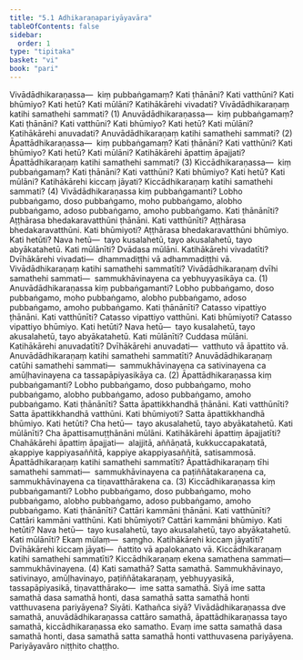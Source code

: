 ```yaml
---
title: "5.1 Adhikaraṇapariyāyavāra"
tableOfContents: false
sidebar:
  order: 1
type: "tipitaka"
basket: "vi"
book: "pari"
---
```



<DynamicBreadcrumb />

<Division number="292" book="pari" bookNo="5" page="183">

<Paragraph number="1237" book="pari">
Vivādādhikaraṇassa—  kiṃ pubbaṅgamaṃ? Kati ṭhānāni? Kati vatthūni? Kati bhūmiyo? Kati hetū? Kati mūlāni? Katihākārehi vivadati? Vivādādhikaraṇaṃ katihi samathehi sammati? (1)
</Paragraph>

<Paragraph number="1238" book="pari">
Anuvādādhikaraṇassa—  kiṃ pubbaṅgamaṃ? Kati ṭhānāni? Kati vatthūni? Kati bhūmiyo? Kati hetū? Kati mūlāni? Katihākārehi anuvadati? Anuvādādhikaraṇaṃ katihi samathehi sammati? (2)
</Paragraph>

<Paragraph number="1239" book="pari">
Āpattādhikaraṇassa—  kiṃ pubbaṅgamaṃ? Kati ṭhānāni? Kati vatthūni? Kati bhūmiyo? Kati hetū? Kati mūlāni? Katihākārehi āpattiṃ āpajjati? Āpattādhikaraṇaṃ katihi samathehi sammati? (3)
</Paragraph>

<Paragraph number="1240" book="pari">
Kiccādhikaraṇassa—  kiṃ pubbaṅgamaṃ? Kati ṭhānāni? Kati vatthūni? Kati bhūmiyo? Kati hetū? Kati mūlāni? Katihākārehi kiccaṃ jāyati? Kiccādhikaraṇaṃ katihi samathehi sammati? (4)
</Paragraph>

</Division>
<Division number="293" book="pari" bookNo="5" page="183">

<Paragraph number="1241" book="pari">
Vivādādhikaraṇassa kiṃ pubbaṅgamanti? Lobho pubbaṅgamo, doso pubbaṅgamo, moho pubbaṅgamo, alobho pubbaṅgamo, adoso pubbaṅgamo, amoho pubbaṅgamo. Kati ṭhānānīti? Aṭṭhārasa bhedakaravatthūni ṭhānāni. Kati vatthūnīti? Aṭṭhārasa bhedakaravatthūni. Kati bhūmiyoti? Aṭṭhārasa bhedakaravatthūni bhūmiyo. Kati hetūti? Nava hetū—  tayo kusalahetū, tayo akusalahetū, tayo abyākatahetū. Kati mūlānīti? Dvādasa mūlāni. Katihākārehi vivadatīti? Dvīhākārehi vivadati—  dhammadiṭṭhi vā adhammadiṭṭhi vā. Vivādādhikaraṇaṃ katihi samathehi sammatīti? Vivādādhikaraṇaṃ dvīhi samathehi sammati—  sammukhāvinayena ca yebhuyyasikāya ca. (1)
</Paragraph>

</Division>
<Division number="294" book="pari" bookNo="5" page="183">

<Paragraph number="1242" book="pari">
Anuvādādhikaraṇassa kiṃ pubbaṅgamanti? Lobho pubbaṅgamo, doso pubbaṅgamo, moho pubbaṅgamo, alobho pubbaṅgamo, adoso pubbaṅgamo, amoho pubbaṅgamo. Kati ṭhānānīti? Catasso vipattiyo ṭhānāni. Kati vatthūnīti? Catasso vipattiyo vatthūni. Kati bhūmiyoti? Catasso vipattiyo bhūmiyo. Kati hetūti? Nava hetū—  tayo kusalahetū, tayo akusalahetū, tayo abyākatahetū. Kati mūlānīti? Cuddasa mūlāni. Katihākārehi anuvadatīti? Dvīhākārehi anuvadati—  vatthuto vā āpattito vā. Anuvādādhikaraṇaṃ katihi samathehi sammatīti? Anuvādādhikaraṇaṃ catūhi samathehi sammati—  sammukhāvinayena ca sativinayena ca amūḷhavinayena ca tassapāpiyasikāya ca. (2)
</Paragraph>

</Division>
<Division number="295" book="pari" bookNo="5" page="184">

<Paragraph number="1243" book="pari">
Āpattādhikaraṇassa kiṃ pubbaṅgamanti? Lobho pubbaṅgamo, doso pubbaṅgamo, moho pubbaṅgamo, alobho pubbaṅgamo, adoso pubbaṅgamo, amoho pubbaṅgamo. Kati ṭhānānīti? Satta āpattikkhandhā ṭhānāni. Kati vatthūnīti? Satta āpattikkhandhā vatthūni. Kati bhūmiyoti? Satta āpattikkhandhā bhūmiyo. Kati hetūti? Cha hetū—  tayo akusalahetū, tayo abyākatahetū. Kati mūlānīti? Cha āpattisamuṭṭhānāni mūlāni. Katihākārehi āpattiṃ āpajjatīti? Chahākārehi āpattiṃ āpajjati—  alajjitā, aññāṇatā, kukkuccapakatatā, akappiye kappiyasaññitā, kappiye akappiyasaññitā, satisammosā. Āpattādhikaraṇaṃ katihi samathehi sammatīti? Āpattādhikaraṇaṃ tīhi samathehi sammati—  sammukhāvinayena ca paṭiññātakaraṇena ca, sammukhāvinayena ca tiṇavatthārakena ca. (3)
</Paragraph>

</Division>
<Division number="296" book="pari" bookNo="5" page="184">

<Paragraph number="1244" book="pari">
Kiccādhikaraṇassa kiṃ pubbaṅgamanti? Lobho pubbaṅgamo, doso pubbaṅgamo, moho pubbaṅgamo, alobho pubbaṅgamo, adoso pubbaṅgamo, amoho pubbaṅgamo. Kati ṭhānānīti? Cattāri kammāni ṭhānāni. Kati vatthūnīti? Cattāri kammāni vatthūni. Kati bhūmiyoti? Cattāri kammāni bhūmiyo. Kati hetūti? Nava hetū—  tayo kusalahetū, tayo akusalahetū, tayo abyākatahetū. Kati mūlānīti? Ekaṃ mūlaṃ—  saṃgho. Katihākārehi kiccaṃ jāyatīti? Dvīhākārehi kiccaṃ jāyati—  ñattito vā apalokanato vā. Kiccādhikaraṇaṃ katihi samathehi sammatīti? Kiccādhikaraṇaṃ ekena samathena sammati—  sammukhāvinayena. (4)
</Paragraph>

<Paragraph number="1245" book="pari">
Kati samathā? Satta samathā. Sammukhāvinayo, sativinayo, amūḷhavinayo, paṭiññātakaraṇaṃ, yebhuyyasikā, tassapāpiyasikā, tiṇavatthārako—  ime satta samathā.
</Paragraph>

<Paragraph number="1246" book="pari">
Siyā ime satta samathā dasa samathā honti, dasa samathā satta samathā honti vatthuvasena pariyāyena? Siyāti.
</Paragraph>

<Paragraph number="1247" book="pari">
Kathañca siyā? Vivādādhikaraṇassa dve samathā, anuvādādhikaraṇassa cattāro samathā, āpattādhikaraṇassa tayo samathā, kiccādhikaraṇassa eko samatho. Evaṃ ime satta samathā dasa samathā honti, dasa samathā satta samathā honti vatthuvasena pariyāyena.

</Paragraph>
</Division>

<Paragraph number="1248" type="center" book="pari">
Pariyāyavāro niṭṭhito chaṭṭho.
</Paragraph>